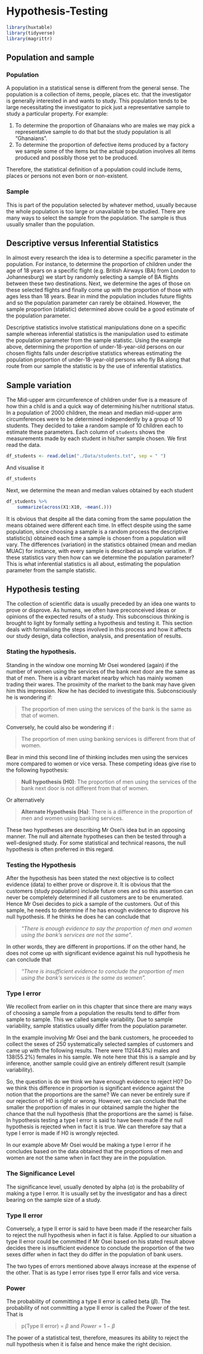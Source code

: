 
# Hypothesis-Testing

```r
library(huxtable)
library(tidyverse)
library(magrittr)
```


## Population and sample
### Population
A population in a statistical sense is different from the general sense. The 
population is a collection of items, people, places etc. that the investigator 
is generally interested in and wants to study. This population tends to be 
large necessitating the investigator to pick just a representative sample to 
study a particular property. For example:

1. To determine the proportion of Ghanaians who are males we may pick a representative sample to do that but the study population is all "Ghanaians".
1. To determine the proportion of defective items produced by a factory we sample some of the items but the actual population involves all items produced and possibly those yet to be produced.

Therefore, the statistical definition of a population could include items, 
places or persons not even born or non-existent.

### Sample
This is part of the population selected by whatever method, usually because the 
whole population is too large or unavailable to be studied. There are many ways 
to select the sample from the population. The sample is thus usually smaller 
than the population.

## Descriptive versus Inferential Statistics
In almost every research the idea is to determine a specific parameter in the 
population. For instance, to determine the proportion of children under the age 
of 18 years on a specific flight (e.g. British Airways (BA) from London to 
Johannesburg) we start by randomly selecting a sample of BA flights between 
these two destinations. Next, we determine the ages of those on these selected 
flights and finally come up with the proportion of those with ages less than 18 
years. Bear in mind the population includes future flights and so the population 
parameter can rarely be obtained. However, the sample proportion 
(statistic) determined above could be a good estimate of the population parameter.

Descriptive statistics involve statistical manipulations done on a specific 
sample whereas inferential statistics is the manipulation used to estimate the 
population parameter from the sample statistic. Using the example above, 
determining the proportion of under-18-year-old persons on our chosen flights 
falls under descriptive statistics whereas estimating the population proportion 
of under-18-year-old persons who fly BA along that route from our sample 
the statistic is by the use of inferential statistics.

## Sample variation
The Mid-upper arm circumference of children under five is a measure of how thin 
a child is and a quick way of determining his/her nutritional status. In a 
population of 2000 children, the mean and median mid-upper arm circumferences 
were to be determined independently by a group of 10 students. They decided to 
take a random sample of 10 children each to estimate these parameters. Each 
column of `students` shows the measurements made by each student in his/her sample 
chosen. We first read the data.

```r
df_students <- read.delim("./Data/students.txt", sep = " ")
```


And visualise it 

```r
df_students
```

Next, we determine the mean and median values obtained by each student

```r
df_students %>% 
    summarize(across(X1:X10, ~mean(.)))
```

It is obvious that despite all the data coming from the same population 
the means obtained were different each time. In effect despite using the 
same population, since choosing a sample is a random process the descriptive 
statistic(s) obtained each time a sample is chosen from a population will vary. 
The differences (variation) in the statistics obtained (mean and median MUAC) 
for instance, with every sample is described as sample variation. If these 
statistics vary then how can we determine the population parameter? This is what 
inferential statistics is all about, estimating the population parameter from 
the sample statistic.

## Hypothesis testing
The collection of scientific data is usually preceded by an idea one wants to 
prove or disprove. As humans, we often have preconceived ideas or opinions of 
the expected results of a study. This subconscious thinking is brought to light 
by formally setting a hypothesis and testing it. This section deals with 
formalising the steps involved in this process and how it affects our study 
design, data collection, analysis, and presentation of results.

### Stating the hypothesis.
Standing in the window one morning Mr Osei wondered (again) if the number of 
women using the services of the bank next door are the same as that of men. 
There is a vibrant market nearby which has mainly women trading their wares. 
The proximity of the market to the bank may have given him this impression. Now 
he has decided to investigate this. Subconsciously he is wondering if:

>The proportion of men using the services of the bank is the same as that of women.

Conversely, he could also be wondering if :

>The proportion of men using banking services is different from that of women.

Bear in mind this second line of thinking includes men using the services more 
compared to women or vice versa. These competing ideas give rise to the 
following hypothesis:

>**Null hypothesis (H0)**: The proportion of men using the services of the bank next door is not different from that of women.

Or alternatively

>**Alternate Hypothesis (Ha)**: There is a difference in the proportion of men and women using banking services.

These two hypotheses are describing Mr Osei's idea but in an opposing manner. 
The null and alternate hypotheses can then be tested through a well-designed 
study. For some statistical and technical reasons, the null hypothesis is often 
preferred in this regard.

### Testing the Hypothesis
After the hypothesis has been stated the next objective is to collect evidence 
(data) to either prove or disprove it. It is obvious that the customers (study 
population) include future ones and so this assertion can never be completely 
determined if all customers are to be enumerated. Hence Mr Osei decides to pick 
a sample of the customers. Out of this sample, he needs to determine if he has 
enough evidence to disprove his null hypothesis. If he thinks he does he can 
conclude that 

>*"There is enough evidence to say the proportion of men and women using the bank's services are not the same"*. 

In other words, they are different in proportions. If on the other hand, he does 
not come up with significant evidence against his null hypothesis he can 
conclude that

>*"There is insufficient evidence to conclude the proportion of men using the bank's services is the same as women".*

### Type I error
We recollect from earlier on in this chapter that since there are many ways of 
choosing a sample from a population the results tend to differ from sample to 
sample. This we called sample variability. Due to sample variability, sample 
statistics usually differ from the population parameter.

In the example involving Mr Osei and the bank customers, he proceeded to collect 
the sexes of 250 systematically selected samples of customers and came up with 
the following results. There were 112(44.8%) males and 138(55.2%) females in his 
sample. We note here that this is a sample and by inference, another sample 
could give an entirely different result (sample variability).

So, the question is do we think we have enough evidence to reject H0? Do we think 
this difference in proportion is significant evidence against the notion that the 
proportions are the same? We can never be entirely sure if our 
rejection of H0 is right or wrong. However, we can conclude that the smaller the 
proportion of males in our obtained sample the higher the chance that the null 
hypothesis (that the proportions are the same) is false. In hypothesis testing a 
type I error is said to have been made if the null hypothesis is rejected when in 
fact it is true. We can therefore say that a type I error is made if H0 is wrongly 
rejected. 

In our example above Mr Osei would be making a type I error if he concludes 
based on the data obtained that the proportions of men and women are not the 
same when in fact they are in the population.

### The Significance Level
The significance level, usually denoted by alpha ($\alpha$) is the probability 
of making a type I error. It is usually set by the investigator and has a direct 
bearing on the sample size of a study.

### Type II error
Conversely, a type II error is said to have been made if the researcher fails to 
reject the null hypothesis when in fact it is false. Applied to our situation a 
type II error could be committed if Mr Osei based on his stated result above 
decides there is insufficient evidence to conclude the proportion of the two 
sexes differ when in fact they do differ in the population of bank users.


The two types of errors mentioned above always increase at the expense of the 
other. That is as type I error rises type II error falls and vice versa.

### Power
The probability of committing a type II error is called beta ($\beta$). The 
probability of not committing a type II error is called the Power of the test. 
That is 

>p(Type II error) = $\beta$  and $Power = 1 - \beta$

The power of a statistical test, therefore, measures its ability to reject the null 
hypothesis when it is false and hence make the right decision.






